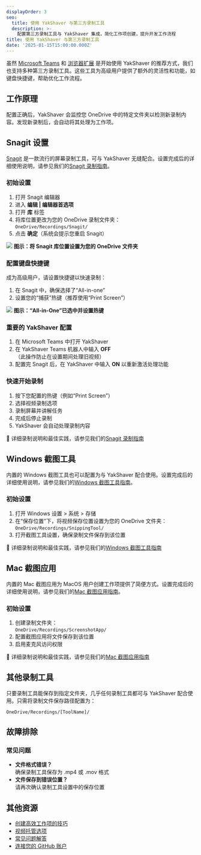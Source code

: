 ```yaml
---
displayOrder: 3
seo:
  title: 使用 YakShaver 与第三方录制工具
  description: >-
    配置第三方录制工具与 YakShaver 集成，简化工作项创建，提升开发工作流程
title: 使用 YakShaver 与第三方录制工具
date: '2025-01-15T15:00:00.000Z'
---
```


虽然 [Microsoft Teams](recording-work-item-teams) 和 [浏览器扩展](recording-work-item-browser-extension) 是开始使用 YakShaver 的推荐方式，我们也支持多种第三方录制工具。这些工具为高级用户提供了额外的灵活性和功能，如键盘快捷键，帮助优化工作流程。

## 工作原理

配置正确后，YakShaver 会监控您 OneDrive 中的特定文件夹以检测新录制内容。发现新录制后，会自动将其处理为工作项。

## Snagit 设置

[Snagit](https://www.techsmith.com/screen-capture.html) 是一款流行的屏幕录制工具，可与 YakShaver 无缝配合。设置完成后的详细使用说明，请参见我们的[Snagit 录制指南](recording-work-item-snagit)。

### 初始设置

1. 打开 Snagit 编辑器
2. 进入 **编辑 | 编辑器首选项**
3. 打开 **库** 标签
4. 将库位置更改为您的 OneDrive 录制文件夹：\
   `OneDrive/Recordings/Snagit/`
5. 点击 **确定**（系统会提示您重启 Snagit）

![](/snagit-tutorial.jpg)
**图示：将 Snagit 库位置设置为您的 OneDrive 文件夹**

### 配置键盘快捷键

成为高级用户，请设置快捷键以快速录制：

1. 在 Snagit 中，确保选择了“All-in-one”
2. 设置您的“捕获”热键（推荐使用“Print Screen”）

![](/YakShaver/All-in-One.png)
**图示：“All-in-One”已选中并设置热键**

### 重要的 YakShaver 配置

1. 在 Microsoft Teams 中打开 YakShaver
2. 在 YakShaver Teams 机器人中输入 **OFF**\
   （此操作防止在设置期间处理旧视频）
3. 配置完 Snagit 后，在 YakShaver 中输入 **ON** 以重新激活处理功能

### 快速开始录制

1. 按下您配置的热键（例如“Print Screen”）
2. 选择视频录制选项
3. 录制屏幕并讲解任务
4. 完成后停止录制
5. YakShaver 会自动处理录制内容

📖 详细录制说明和最佳实践，请参见我们的[Snagit 录制指南](recording-work-item-snagit)

## Windows 截图工具

内置的 Windows 截图工具也可以配置为与 YakShaver 配合使用。设置完成后的详细使用说明，请参见我们的[Windows 截图工具指南](recording-work-item-snipping-tool)。

### 初始设置

1. 打开 Windows 设置 > 系统 > 存储
2. 在“保存位置”下，将视频保存位置设置为您的 OneDrive 文件夹：\
   `OneDrive/Recordings/SnippingTool/`
3. 打开截图工具设置，确保录制文件保存到该位置

📖 详细录制说明和最佳实践，请参见我们的[Windows 截图工具指南](recording-work-item-snipping-tool)

## Mac 截图应用

内置的 Mac 截图应用为 MacOS 用户创建工作项提供了简便方式。设置完成后的详细使用说明，请参见我们的[Mac 截图应用指南](recording-work-item-screenshot-app)。

### 初始设置

1. 创建录制文件夹：\
   `OneDrive/Recordings/ScreenshotApp/`
2. 配置截图应用将文件保存到该位置
3. 启用麦克风访问权限

📖 详细录制说明和最佳实践，请参见我们的[Mac 截图应用指南](recording-work-item-screenshot-app)

## 其他录制工具

只要录制工具能保存到指定文件夹，几乎任何录制工具都可与 YakShaver 配合使用。只需将录制文件保存路径配置为：

`OneDrive/Recordings/[ToolName]/`

## 故障排除

### 常见问题

* **文件格式错误？**\
  确保录制工具保存为 .mp4 或 .mov 格式
* **文件保存到错误位置？**\
  请再次确认录制工具设置中的保存位置

## 其他资源

* [创建高效工作项的技巧](yakshaver-tips)
* [视频托管选项](video-hosting)
* [常见问题解答](frequently-asked-questions)
* [连接您的 GitHub 账户](connect-your-github-account)